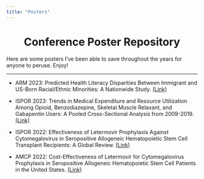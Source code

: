 ```yaml
---
title: "Posters"
---
```

<center> 
# Conference Poster Repository 
</center>  

Here are some posters I've been able to save throughout the years for anyone to peruse. Enjoy!  

---  

- ARM 2023: Predicted Health Literacy Disparities Between Immigrant and US-Born Racial/Ethnic Minorities: A Nationwide Study. [(Link)](https://drive.google.com/file/d/1HvQE0_z77h-r-bdyTgP85aCk9ExiJ6dz/view?usp=sharing)

- ISPOR 2023: Trends in Medical Expenditure and Resource Utilization Among Opioid, Benzodiazepine, Skeletal Muscle Relaxant, and Gabapentin Users: A Pooled Cross-Sectional Analysis from 2009-2019.  [(Link)](https://drive.google.com/file/d/1J7ng1pCsbbfMcYiSf0eU9qYtK36cef-c/view?usp=sharing)  

- ISPOR 2022: Effectiveness of Letermovir Prophylaxis Against Cytomegalovirus in Seropositive Allogeneic Hematopoietic Stem Cell Transplant Recipients: A Global Review. [(Link)](https://drive.google.com/file/d/1I6rj7DiTdt8iNvCsHmvdIWx7WJiZmKPQ/view?usp=sharing)  

- AMCP 2022: Cost-Effectiveness of Letermovir for Cytomegalovirus Prophylaxis in Seropositive Allogeneic Hematopoietic Stem Cell Patients in the United States. [(Link)](https://drive.google.com/file/d/130CQS0kaNa-Xk3YDHFm0aycjeMVDV5LW/view?usp=sharing)  



